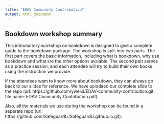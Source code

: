 ---
title: "EDAV Community Contribution"
output: html_document
---

## Bookdown workshop summary

This introductory workshop on bookdown is designed to give a complete guide to the bookdown package. The workshop is split into two parts. The first part covers the basic information, including what is bookdown, why use bookdown and what are the other options avaiable. The second part serves as a practice session, and each attendee will try to build their own books using the instruction we provide. 

If the attendees want to know more about bookdown, they can always go back to our slides for reference. We have uplodaed our complete slide to the repo (url: https://github.com/yweixi/EDAV-community-contribution.git; file name: EDAV Community Contribution.pdf).

Also, all the materials we use during the workshop can be found in a seperate repo (url: https://github.com/SafeguardLi/SafeguardLi.github.io.git).